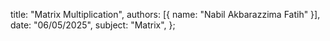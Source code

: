   title: "Matrix Multiplication",
  authors: [{ name: "Nabil Akbarazzima Fatih" }],
  date: "06/05/2025",
  subject: "Matrix",
};
